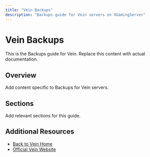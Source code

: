 ```yaml
---
title: "Vein Backups"
description: "Backups guide for Vein servers on XGamingServer"
---
```


# Vein Backups

This is the Backups guide for Vein. Replace this content with actual documentation.

## Overview

Add content specific to Backups for Vein servers.

## Sections

Add relevant sections for this guide.

## Additional Resources

- [Back to Vein Home](./index)
- [Official Vein Website](https://example.com)
